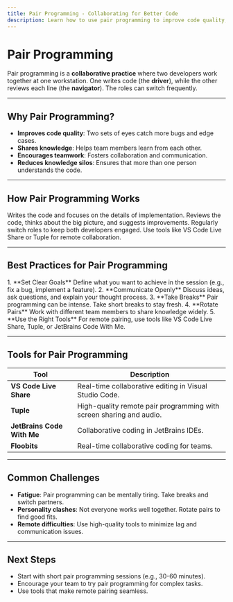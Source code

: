 ```yaml
---
title: Pair Programming - Collaborating for Better Code
description: Learn how to use pair programming to improve code quality, share knowledge, and foster teamwork.
---
```


# Pair Programming

Pair programming is a **collaborative practice** where two developers work together at one workstation. One writes code (the **driver**), while the other reviews each line (the **navigator**). The roles can switch frequently.

---

## Why Pair Programming?

- **Improves code quality**: Two sets of eyes catch more bugs and edge cases.
- **Shares knowledge**: Helps team members learn from each other.
- **Encourages teamwork**: Fosters collaboration and communication.
- **Reduces knowledge silos**: Ensures that more than one person understands the code.

---

## How Pair Programming Works

<CardGrid>
    <Card title="Driver" icon="keyboard">
        Writes the code and focuses on the details of implementation.
    </Card>
    <Card title="Navigator" icon="eye">
        Reviews the code, thinks about the big picture, and suggests improvements.
    </Card>
    <Card title="Switch Roles" icon="sync">
        Regularly switch roles to keep both developers engaged.
    </Card>
    <Card title="Remote Pairing" icon="globe">
        Use tools like VS Code Live Share or Tuple for remote collaboration.
    </Card>
</CardGrid>

---

## Best Practices for Pair Programming

<Steps>
    1. **Set Clear Goals**
    Define what you want to achieve in the session (e.g., fix a bug, implement a feature).
    2. **Communicate Openly**
    Discuss ideas, ask questions, and explain your thought process.
    3. **Take Breaks**
    Pair programming can be intense. Take short breaks to stay fresh.
    4. **Rotate Pairs**
    Work with different team members to share knowledge widely.
    5. **Use the Right Tools**
    For remote pairing, use tools like VS Code Live Share, Tuple, or JetBrains Code With Me.
</Steps>

---

## Tools for Pair Programming

| Tool                  | Description                                                                 |
|-----------------------|-----------------------------------------------------------------------------|
| **VS Code Live Share** | Real-time collaborative editing in Visual Studio Code.                     |
| **Tuple**             | High-quality remote pair programming with screen sharing and audio.        |
| **JetBrains Code With Me** | Collaborative coding in JetBrains IDEs.                                |
| **Floobits**          | Real-time collaborative coding for teams.                                |

---

## Common Challenges

- **Fatigue**: Pair programming can be mentally tiring. Take breaks and switch partners.
- **Personality clashes**: Not everyone works well together. Rotate pairs to find good fits.
- **Remote difficulties**: Use high-quality tools to minimize lag and communication issues.

---

## Next Steps

- Start with short pair programming sessions (e.g., 30-60 minutes).
- Encourage your team to try pair programming for complex tasks.
- Use tools that make remote pairing seamless.
